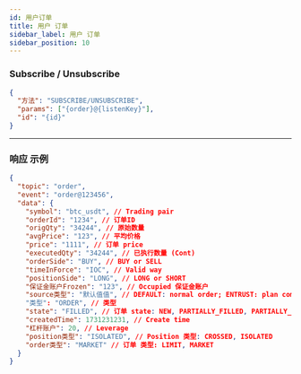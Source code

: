 ```yaml
---
id: 用户订单
title: 用户 订单
sidebar_label: 用户 订单
sidebar_position: 10
---
```


### Subscribe / Unsubscribe

```json title="Subscribe/Unsubscribe"
{
  "方法": "SUBSCRIBE/UNSUBSCRIBE",
  "params": ["{order}@{listenKey}"],
  "id": "{id}"
}
```

---

### 响应 示例

```json title="响应"
{
  "topic": "order",
  "event": "order@123456",
  "data": {
    "symbol": "btc_usdt", // Trading pair
    "orderId": "1234", // 订单ID
    "origQty": "34244", // 原始数量
    "avgPrice": "123", // 平均价格
    "price": "1111", // 订单 price
    "executedQty": "34244", // 已执行数量 (Cont)
    "orderSide": "BUY", // BUY or SELL
    "timeInForce": "IOC", // Valid way
    "positionSide": "LONG", // LONG or SHORT
    "保证金账户Frozen": "123", // Occupied 保证金账户
    "source类型": "默认值值", // DEFAULT: normal order; ENTRUST: plan commission; PROFIT: Take Profit and Stop Loss
    "类型": "ORDER", // 类型
    "state": "FILLED", // 订单 state: NEW, PARTIALLY_FILLED, PARTIALLY_CANCELED, FILLED, CANCELED, REJECTED, EXPIRED
    "createdTime": 1731231231, // Create time
    "杠杆账户": 20, // Leverage
    "position类型": "ISOLATED", // Position 类型: CROSSED, ISOLATED
    "order类型": "MARKET" // 订单 类型: LIMIT, MARKET
  }
}
```

